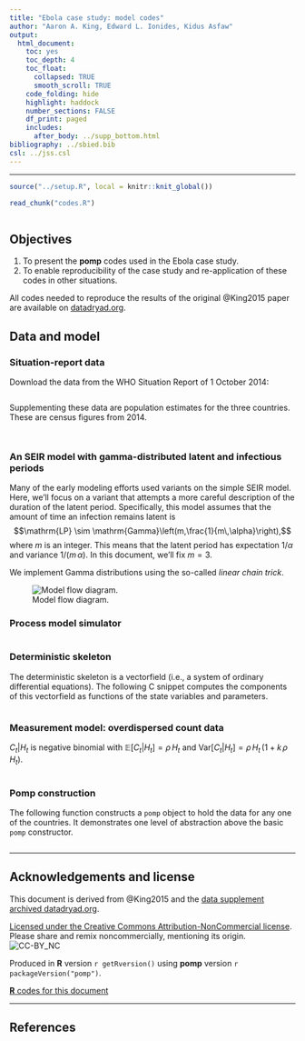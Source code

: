 ```yaml
---
title: "Ebola case study: model codes"
author: "Aaron A. King, Edward L. Ionides, Kidus Asfaw"
output:
  html_document:
    toc: yes
    toc_depth: 4
    toc_float:
      collapsed: TRUE
      smooth_scroll: TRUE
    code_folding: hide
    highlight: haddock
    number_sections: FALSE
    df_print: paged
    includes:
      after_body: ../supp_bottom.html
bibliography: ../sbied.bib
csl: ../jss.csl
---
```


\newcommand\prob[1]{\mathbb{P}\left[{#1}\right]}
\newcommand\expect[1]{\mathbb{E}\left[{#1}\right]}
\newcommand\var[1]{\mathrm{Var}\left[{#1}\right]}
\newcommand\dist[2]{\mathrm{#1}\left(#2\right)}
\newcommand\scinot[2]{$#1 \times 10^{#2}$\xspace}

------------------------------------


```r
source("../setup.R", local = knitr::knit_global())
```

```r
read_chunk("codes.R")
```

```r
```

## Objectives

1. To present the **pomp** codes used in the Ebola case study.
1. To enable reproducibility of the case study and re-application of these codes in other situations.

All codes needed to reproduce the results of the original @King2015 paper are available on [datadryad.org](http://dx.doi.org/10.5061/dryad.r5f30).


## Data and model

### Situation-report data

Download the data from the WHO Situation Report of 1 October 2014:

```r
```

Supplementing these data are population estimates for the three countries.
These are census figures from 2014.

```r
```

```r
```


### An SEIR model with gamma-distributed latent and infectious periods

Many of the early modeling efforts used variants on the simple SEIR model.
Here, we'll focus on a variant that attempts a more careful description of the duration of the latent period.
Specifically, this model assumes that the amount of time an infection remains latent is
$$\mathrm{LP} \sim \dist{Gamma}{m,\frac{1}{m\,\alpha}},$$
where $m$ is an integer.
This means that the latent period has expectation $1/\alpha$ and variance $1/(m\,\alpha)$.
In this document, we'll fix $m=3$.

We implement Gamma distributions using the so-called *linear chain trick*.

![Model flow diagram.](./model_diagram.png)

### Process model simulator

```r
```


### Deterministic skeleton

The deterministic skeleton is a vectorfield (i.e., a system of ordinary differential equations).
The following C snippet computes the components of this vectorfield as functions of the state variables and parameters.

```r
```

###  Measurement model: overdispersed count data

$C_t | H_t$ is negative binomial with $\expect{C_t|H_t} = \rho\,H_t$ and $\var{C_t|H_t} = \rho\,H_t\,(1+k\,\rho\,H_t)$.

```r
```

### Pomp construction

The following function constructs a `pomp` object to hold the data for any one of the countries.
It demonstrates one level of abstraction above the basic `pomp` constructor.

```r
```

--------------------------

## Acknowledgements and license

This document is derived from @King2015 and the [data supplement archived datadryad.org](http://dx.doi.org/10.5061/dryad.r5f30).

[Licensed under the Creative Commons Attribution-NonCommercial license](http://creativecommons.org/licenses/by-nc/4.0/).
Please share and remix noncommercially, mentioning its origin.  
![CC-BY_NC](../graphics/cc-by-nc.png)

Produced in **R** version `r getRversion()` using **pomp** version `r packageVersion("pomp")`.

[**R** codes for this document](http://raw.githubusercontent.com/kingaa/sbied/master/ebola/codes.R)  

----------------------

## References
